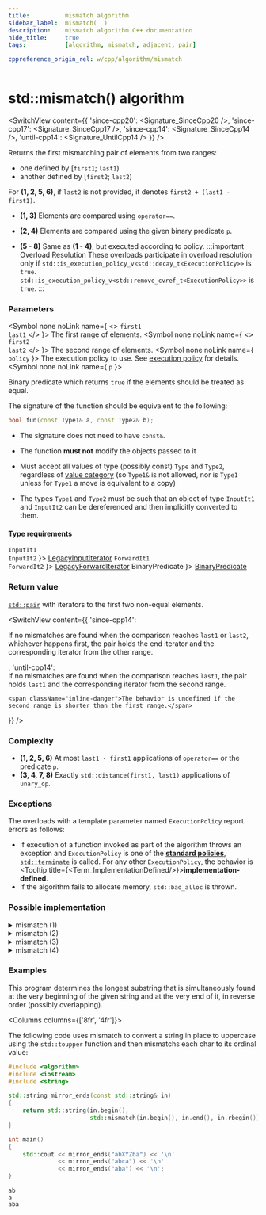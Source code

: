 ```yaml
---
title:			mismatch algorithm
sidebar_label:	mismatch(  )
description:	mismatch algorithm C++ documentation
hide_title:		true
tags:			[algorithm, mismatch, adjacent, pair]

cppreference_origin_rel: w/cpp/algorithm/mismatch
---
```



<!-- Terms -->


<!----------------- Codes ---------------------->


# std::mismatch() algorithm

<SwitchView content={{
	'since-cpp20': <Signature_SinceCpp20 />,
	'since-cpp17': <Signature_SinceCpp17 />,
	'since-cpp14': <Signature_SinceCpp14 />,
  'until-cpp14': <Signature_UntilCpp14 />
}} />

Returns the first mismatching pair of elements from two ranges:
- one defined by [`first1`; `last1`)
- another defined by [`first2`; `last2`)

For **(1, 2, 5, 6)**, if `last2` is not provided, it denotes `first2 + (last1 - first1)`.

- **(1, 3)** Elements are compared using `operator==`.

- **(2, 4)** Elements are compared using the given binary predicate `p`.

- **(5 - 8)** Same as **(1 - 4)**, but executed according to policy.
	:::important Overload Resolution
	These overloads participate in overload resolution only if
	<Until v='cpp20'> <code>std::is_execution_policy_v&lt;std::decay_t&lt;ExecutionPolicy&gt;&gt;</code> is <code>true</code>. </Until>
	<Since v='cpp20'> <code>std::is_execution_policy_v&lt;std::remove_cvref_t&lt;ExecutionPolicy&gt;&gt;</code> is <code>true</code>. </Since>
	:::

### Parameters

<SymbolTable>

  <Symbol none noLink name={ <> <code>first1</code> <br/> <code>last1</code> </> }>
    The first range of elements.
  </Symbol>
  <Symbol none noLink name={ <> <code>first2</code> <br/> <code>last2</code> </> }>
    The second range of elements.
  </Symbol>
  <Symbol none noLink name={ <code>policy</code> }>
    The execution policy to use. See <a href="#">execution policy</a> for details.
  </Symbol>
  <Symbol none noLink name={ <code>p</code> }>

Binary predicate which returns `true` if the elements should be treated as equal.

The signature of the function should be equivalent to the following:
```cpp
bool fun(const Type1& a, const Type2& b);
```
- The signature does not need to have `const&`.
- The function **must not** modify the objects passed to it
- Must accept all values of type (possibly const) `Type` and `Type2`, regardless of [value category](#) (so `Type1&` is not allowed, <Since v='cpp11'>nor is <code>Type1</code> unless for <code>Type1</code> a move is equivalent to a copy</Since>)
- The types `Type1` and `Type2` must be such that an object of type `InputIt1` and `InputIt2` can be dereferenced and then implicitly converted to them.


  </Symbol>

</SymbolTable>

#### Type requirements

<SymbolTable>
  <Symbol none noLink name={ <> <code>InputIt1</code> <br/> <code>InputIt2</code> </> }>
    <a href="/docs/named_req/LegacyInputIterator">LegacyInputIterator</a>
  </Symbol>
  <Symbol none noLink name={ <> <code>ForwardIt1</code> <br/> <code>ForwardIt2</code> </> }>
    <a href="/docs/named_req/LegacyForwardIterator">LegacyForwardIterator</a>
  </Symbol>
  <Symbol none noLink name={ <code>BinaryPredicate</code> }>
    <a href="/docs/named_req/BinaryPredicate">BinaryPredicate</a>
  </Symbol>
</SymbolTable>

### Return value

[`std::pair`](#) with iterators to the first two non-equal elements.

<SwitchView content={{
  'since-cpp14': <div>
    If no mismatches are found when the comparison reaches <code>last1</code> or <code>last2</code>, whichever happens first, the pair holds the end iterator and the corresponding iterator from the other range.
  </div>,
  'until-cpp14': <div>
    If no mismatches are found when the comparison reaches <code>last1</code>, the pair holds <code>last1</code> and the corresponding iterator from the second range.

    <span className="inline-danger">The behavior is undefined if the second range is shorter than the first range.</span>
  </div>
}} />

### Complexity

- **(1, 2, 5, 6)** At most `last1 - first1` applications of `operator==` or the predicate `p`.
- **(3, 4, 7, 8)** Exactly `std::distance(first1, last1)` applications of `unary_op`.

### Exceptions

The overloads with a template parameter named `ExecutionPolicy` report errors as follows:
- If execution of a function invoked as part of the algorithm throws an exception and `ExecutionPolicy` is one of the [**standard policies**](#), [`std::terminate`](#) is called.
	For any other `ExecutionPolicy`, the behavior is <Tooltip title={<Term_ImplementationDefined/>}>**implementation-defined**</Tooltip>.
- If the algorithm fails to allocate memory, `std::bad_alloc` is thrown.

### Possible implementation

<details>
<summary>mismatch (1)</summary>

```cpp
template<class InputIt1, class InputIt2>
std::pair<InputIt1, InputIt2>
    mismatch(InputIt1 first1, InputIt1 last1, InputIt2 first2)
{
    while (first1 != last1 && *first1 == *first2)
        ++first1, ++first2;

    return std::make_pair(first1, first2);
}
```

</details>

<details>
<summary>mismatch (2)</summary>

```cpp
template<class InputIt1, class InputIt2, class BinaryPredicate>
  std::pair<InputIt1, InputIt2>
mismatch(InputIt1 first1, InputIt1 last1, InputIt2 first2, BinaryPredicate p)
{
  while (first1 != last1 && p(*first1, *first2))
    ++first1, ++first2;

  return std::make_pair(first1, first2);
}
```

</details>

<details>
<summary>mismatch (3)</summary>

```cpp
template<class InputIt1, class InputIt2>
std::pair<InputIt1, InputIt2>
    mismatch(InputIt1 first1, InputIt1 last1, InputIt2 first2, InputIt2 last2)
{
    while (first1 != last1 && first2 != last2 && *first1 == *first2)
        ++first1, ++first2;

    return std::make_pair(first1, first2);
}
```

</details>

<details>
<summary>mismatch (4)</summary>

```cpp
template<class InputIt1, class InputIt2, class BinaryPredicate>
std::pair<InputIt1, InputIt2>
    mismatch(InputIt1 first1, InputIt1 last1,
             InputIt2 first2, InputIt2 last2, BinaryPredicate p)
{
    while (first1 != last1 && first2 != last2 && p(*first1, *first2))
        ++first1, ++first2;

    return std::make_pair(first1, first2);
}
```

</details>

### Examples

This program determines the longest substring that is simultaneously found at the very beginning of the given string and at the very end of it, in reverse order (possibly overlapping).

<Columns columns={['8fr', '4fr']}>
<div>

The following code uses mismatch to convert a string in place to uppercase using the `std::toupper` function and then mismatchs each char to its ordinal value:

```cpp title='Main.cpp' showLineNumbers
#include <algorithm>
#include <iostream>
#include <string>

std::string mirror_ends(const std::string& in)
{
    return std::string(in.begin(),
                       std::mismatch(in.begin(), in.end(), in.rbegin()).first);
}

int main()
{
    std::cout << mirror_ends("abXYZba") << '\n'
              << mirror_ends("abca") << '\n'
              << mirror_ends("aba") << '\n';
}
```

</div>
<div>

```plaintext title="Output"
ab
a
aba
```

</div>
</Columns>
